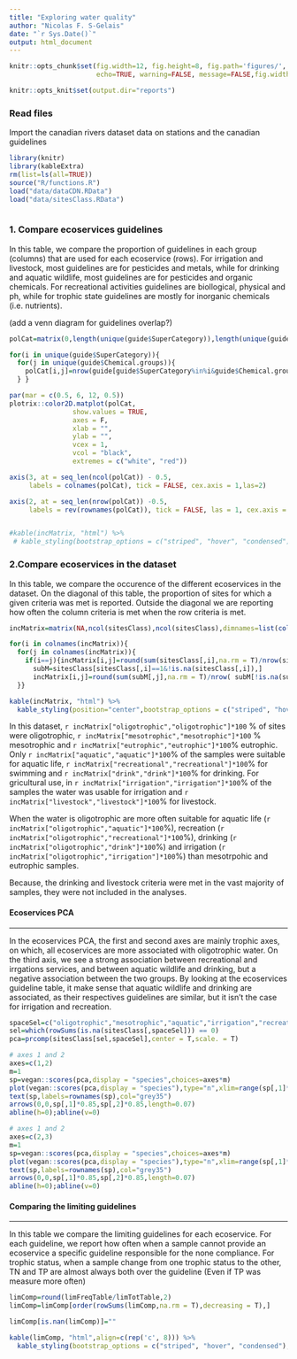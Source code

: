```yaml
---
title: "Exploring water quality"
author: "Nicolas F. S-Gelais"
date: "`r Sys.Date()`"
output: html_document
---
```


```r
knitr::opts_chunk$set(fig.width=12, fig.height=8, fig.path='figures/',
                      echo=TRUE, warning=FALSE, message=FALSE,fig.width=6, fig.height=6,fig.align = "center")

knitr::opts_knit$set(output.dir="reports")
```

### Read files

Import the canadian rivers dataset data on stations and the canadian guidelines
```r
library(knitr)
library(kableExtra)
rm(list=ls(all=TRUE))
source("R/functions.R")
load("data/dataCDN.RData")
load("data/sitesClass.RData")
```

```r

```

### 1. Compare ecoservices guidelines

In this table, we compare the proportion of guidelines in each group (columns) that are used for each ecoservice (rows). For irrigation and livestock, most guidelines are for pesticides and metals, while for drinking and aquatic wildlife, most guidelines are for pesticides and organic chemicals. For recreational activities guidelines are biollogical, physical and ph, while for trophic state guidelines are mostly for inorganic chemicals (i.e. nutrients). 

(add a venn diagram for guidelines overlap?)

```r
polCat=matrix(0,length(unique(guide$SuperCategory)),length(unique(guide$Chemical.groups)),dimnames=list(unique(guide$SuperCategory),unique(guide$Chemical.groups)))

for(i in unique(guide$SuperCategory)){
  for(j in unique(guide$Chemical.groups)){
    polCat[i,j]=nrow(guide[guide$SuperCategory%in%i&guide$Chemical.groups%in%j,])/nrow(guide[guide$SuperCategory%in%i,])
  } }

par(mar = c(0.5, 6, 12, 0.5))
plotrix::color2D.matplot(polCat,
                show.values = TRUE,
                axes = F,
                xlab = "",
                ylab = "",
                vcex = 1,
                vcol = "black",
                extremes = c("white", "red"))

axis(3, at = seq_len(ncol(polCat)) - 0.5,
     labels = colnames(polCat), tick = FALSE, cex.axis = 1,las=2)

axis(2, at = seq_len(nrow(polCat)) -0.5,
     labels = rev(rownames(polCat)), tick = FALSE, las = 1, cex.axis = 1)


#kable(incMatrix, "html") %>%
 # kable_styling(bootstrap_options = c("striped", "hover", "condensed"))

```


### 2.Compare ecoservices in the dataset

In this table, we compare the occurence of the different ecoservices in the dataset. On the diagonal of this table, the proportion of sites for which a given criteria was met is reported. Outside the diagonal we are reporting how often the column criteria is met when the row criteria is met. 

```r
incMatrix=matrix(NA,ncol(sitesClass),ncol(sitesClass),dimnames=list(colnames(sitesClass),colnames(sitesClass)))

for(i in colnames(incMatrix)){
  for(j in colnames(incMatrix)){
    if(i==j){incMatrix[i,j]=round(sum(sitesClass[,i],na.rm = T)/nrow(sitesClass[!is.na(sitesClass[,i]),]),2 )}  else{
      subM=sitesClass[sitesClass[,i]==1&!is.na(sitesClass[,i]),]
      incMatrix[i,j]=round(sum(subM[,j],na.rm = T)/nrow( subM[!is.na(subM[,j]),]),2)}
  }}

kable(incMatrix, "html") %>%
  kable_styling(position="center",bootstrap_options = c("striped", "hover", "condensed"))

```

In this dataset, `r incMatrix["oligotrophic","oligotrophic"]*100` % of sites were oligotrophic, `r incMatrix["mesotrophic","mesotrophic"]*100` % mesotrophic and `r incMatrix["eutrophic","eutrophic"]*100`%  eutrophic. Only `r incMatrix["aquatic","aquatic"]*100`% of the samples were suitable for aquatic life, `r incMatrix["recreational","recreational"]*100`% for swimming and `r incMatrix["drink","drink"]*100`% for drinking. For gricultural use, in `r incMatrix["irrigation","irrigation"]*100`% of the samples the water was usable for irrigation and `r incMatrix["livestock","livestock"]*100`% for livestock. 

When the water is oligotrophic are more often suitable for aquatic life (`r incMatrix["oligotrophic","aquatic"]*100`%), recreation (`r incMatrix["oligotrophic","recreational"]*100`%), drinking (`r incMatrix["oligotrophic","drink"]*100`%) and irrigation (`r incMatrix["oligotrophic","irrigation"]*100`%) than mesotrpohic and eutrophic samples. 

Because, the drinking and livestock criteria were met in the vast majority of samples, they were not included in the analyses.  


#### Ecoservices PCA
*** 

In the ecoservices PCA, the first and second axes are mainly trophic axes, on which, all ecoservices are more associated with oligotrophic water. On the third axis, we see a strong association between recreational and irrgations services, and between aquatic wildlife and drinking, but a negative association between the two groups. By looking at the ecoservices guideline table, it make sense that aquatic wildlife and drinking are associated, as their respectives guidelines are similar, but it isn't the case for irrigation and recreation. 
```r

spaceSel=c("oligotrophic","mesotrophic","aquatic","irrigation","recreational","drink","eutrophic")
sel=which(rowSums(is.na(sitesClass[,spaceSel])) == 0)
pca=prcomp(sitesClass[sel,spaceSel],center = T,scale. = T)

# axes 1 and 2
axes=c(1,2)
m=1
sp=vegan::scores(pca,display = "species",choices=axes*m)
plot(vegan::scores(pca,display = "species"),type="n",xlim=range(sp[,1]*1.1),ylab="PC2",xlab="PC1")
text(sp,labels=rownames(sp),col="grey35")
arrows(0,0,sp[,1]*0.85,sp[,2]*0.85,length=0.07)
abline(h=0);abline(v=0)

# axes 1 and 2
axes=c(2,3)
m=1
sp=vegan::scores(pca,display = "species",choices=axes*m)
plot(vegan::scores(pca,display = "species"),type="n",xlim=range(sp[,1]*1.1),ylab="PC3",xlab="PC2")
text(sp,labels=rownames(sp),col="grey35")
arrows(0,0,sp[,1]*0.85,sp[,2]*0.85,length=0.07)
abline(h=0);abline(v=0)


```

#### Comparing the limiting guidelines
*** 

In this table we compare the limiting guidelines for each ecoservice. For each guideline, we report how often when a sample cannot provide an ecoservice a specific guideline responsible for the none compliance. 
For trophic status, when a sample change from one trophic status to the other, TN and TP are almost always both over the guideline (Even if TP was measure more often)
```r
limComp=round(limFreqTable/limTotTable,2)
limComp=limComp[order(rowSums(limComp,na.rm = T),decreasing = T),]

limComp[is.nan(limComp)]=""

kable(limComp, "html",align=c(rep('c', 8))) %>%
  kable_styling(bootstrap_options = c("striped", "hover", "condensed"),position = "center")

```